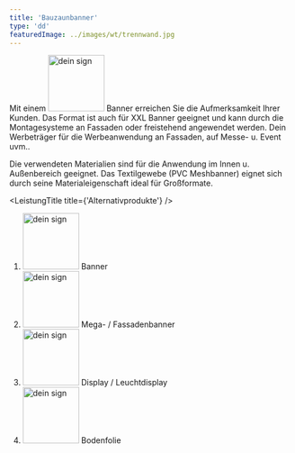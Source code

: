 ```yaml
---
title: 'Bauzaunbanner'
type: 'dd'
featuredImage: ../images/wt/trennwand.jpg
---
```




<Banner leistung="bauzaunbanner" maxWidth="100" />
<BauzaunBannerCards />
<LeistungTitle title={'Beschreibung'} />

Mit einem <img src={deinSign} alt="dein sign" width="100px"/> Banner erreichen Sie die Aufmerksamkeit Ihrer Kunden. Das Format ist auch für XXL Banner geeignet und kann durch die Montagesysteme an Fassaden oder freistehend angewendet werden. Dein Werbeträger für die Werbeanwendung an Fassaden, auf Messe- u. Event uvm.. 

Die verwendeten Materialien sind für die Anwendung im Innen u. Außenbereich geeignet. Das Textilgewebe (PVC Meshbanner) eignet sich durch seine Materialeigenschaft ideal für Großformate.

<BauzaunBannerCardsDescription />

<!--  -->

<LeistungTitle title={'Alternativprodukte'} />

<ol style={{ listStyle: 'none' }}>
  <li><img src={deinSign} alt="dein sign" width="100px"/> Banner</li>
  <li>
    <img src={deinSign} alt="dein sign" width="100px"/> Mega- / Fassadenbanner
  </li>
  <li>
    <img src={deinSign} alt="dein sign" width="100px"/> Display / Leuchtdisplay
  </li>
  <li>
    <img src={deinSign} alt="dein sign" width="100px"/> Bodenfolie
  </li>
</ol>
